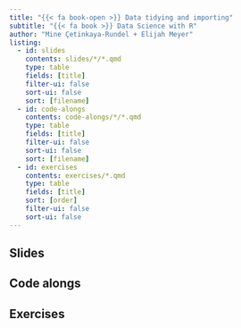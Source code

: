 ```yaml
---
title: "{{< fa book-open >}} Data tidying and importing"
subtitle: "{{< fa book >}} Data Science with R"
author: "Mine Çetinkaya-Rundel + Elijah Meyer"
listing:
  - id: slides
    contents: slides/*/*.qmd
    type: table
    fields: [title]
    filter-ui: false
    sort-ui: false
    sort: [filename]
  - id: code-alongs
    contents: code-alongs/*/*.qmd
    type: table
    fields: [title]
    filter-ui: false
    sort-ui: false
    sort: [filename]
  - id: exercises
    contents: exercises/*.qmd
    type: table
    fields: [title]
    sort: [order]
    filter-ui: false
    sort-ui: false
---
```


## Slides

::: {#slides}
:::

## Code alongs

::: {#code-alongs}
:::

## Exercises

::: {#exercises}
:::
